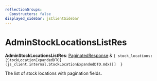 ```yaml
---
reflectionGroups:
  Constructors: false
displayed_sidebar: jsClientSidebar
---
```



# AdminStockLocationsListRes

 **AdminStockLocationsListRes**: [PaginatedResponse](js_client.internal.PaginatedResponse-1.mdx) & ``{ stock_locations: [StockLocationExpandedDTO](js_client.internal.StockLocationExpandedDTO.mdx)[]  }``

The list of stock locations with pagination fields.
